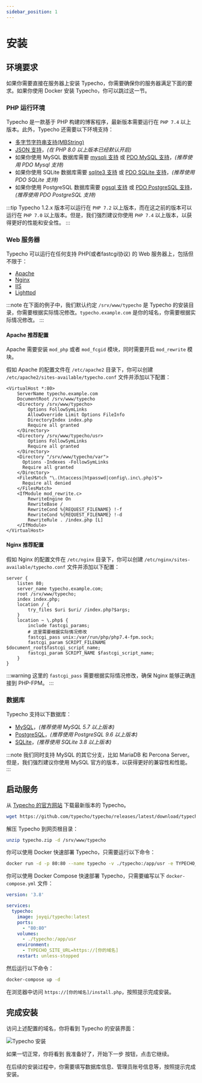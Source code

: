 ```yaml
---
sidebar_position: 1
---
```


# 安装

## 环境要求

如果你需要直接在服务器上安装 Typecho，你需要确保你的服务器满足下面的要求。如果你使用 Docker 安装 Typecho，你可以跳过这一节。

### PHP 运行环境

Typecho 是一款基于 PHP 构建的博客程序，最新版本需要运行在 `PHP 7.4` 以上版本。此外，Typecho 还需要以下环境支持：

- [多字节字符串支持(MBString)](https://www.php.net/manual/zh/book.mbstring.php)
- [JSON 支持](https://www.php.net/manual/zh/book.json.php)，_(在 PHP 8.0 以上版本已经默认开启)_
- 如果你使用 MySQL 数据库需要 [mysqli 支持](https://www.php.net/manual/zh/book.mysqli.php) 或 [PDO MySQL 支持](https://www.php.net/manual/zh/book.pdo.php)，_(推荐使用 PDO Mysql 支持)_
- 如果你使用 SQLite 数据库需要 [sqlite3 支持](https://www.php.net/manual/zh/book.sqlite3.php) 或 [PDO SQLite 支持](https://www.php.net/manual/zh/book.pdo.php)，_(推荐使用 PDO SQLite 支持)_
- 如果你使用 PostgreSQL 数据库需要 [pgsql 支持](https://www.php.net/manual/zh/book.pgsql.php) 或 [PDO PostgreSQL 支持](https://www.php.net/manual/zh/book.pdo.php)，_(推荐使用 PDO PostgreSQL 支持)_

:::tip
Typecho 1.2.x 版本可以运行在 `PHP 7.2` 以上版本，而在这之前的版本可以运行在 `PHP 7.0` 以上版本。但是，我们强烈建议你使用 `PHP 7.4` 以上版本，以获得更好的性能和安全性。
:::

### Web 服务器

Typecho 可以运行在任何支持 PHP(或者fastcgi协议) 的 Web 服务器上，包括但不限于：

- [Apache](https://httpd.apache.org/)
- [Nginx](https://nginx.org/)
- [IIS](https://www.iis.net/)
- [Lighttpd](https://www.lighttpd.net/)

:::note
在下面的例子中，我们默认约定 `/srv/www/typecho` 是 Typecho 的安装目录，你需要根据实际情况修改。`typecho.example.com` 是你的域名，你需要根据实际情况修改。
:::

#### Apache 推荐配置

Apache 需要安装 `mod_php` 或者 `mod_fcgid` 模块，同时需要开启 `mod_rewrite` 模块。

假如 Apache 的配置文件在 `/etc/apache2` 目录下，你可以创建 `/etc/apache2/sites-available/typecho.conf` 文件并添加以下配置：

```apacheconf
<VirtualHost *:80>
    ServerName typecho.example.com
    DocumentRoot /srv/www/typecho
    <Directory /srv/www/typecho>
        Options FollowSymLinks
        AllowOverride Limit Options FileInfo
        DirectoryIndex index.php
        Require all granted
    </Directory>
    <Directory /srv/www/typecho/usr>
        Options FollowSymLinks
        Require all granted
    </Directory>
    <Directory "/srv/www/typecho/var">
      Options -Indexes -FollowSymLinks
      Require all granted
    </Directory>
    <FilesMatch "\.(htaccess|htpasswd|config\.inc\.php)$">
      Require all denied
    </FilesMatch>
    <IfModule mod_rewrite.c>
        RewriteEngine On
        RewriteBase /
        RewriteCond %{REQUEST_FILENAME} !-f
        RewriteCond %{REQUEST_FILENAME} !-d
        RewriteRule . /index.php [L]
    </IfModule>
</VirtualHost>
```

#### Nginx 推荐配置

假如 Nginx 的配置文件在 `/etc/nginx` 目录下，你可以创建 `/etc/nginx/sites-available/typecho.conf` 文件并添加以下配置：

```nginx
server {
    listen 80;
    server_name typecho.example.com;
    root /srv/www/typecho;
    index index.php;
    location / {
        try_files $uri $uri/ /index.php?$args;
    }
    location ~ \.php$ {
        include fastcgi_params;
        # 这里需要根据实际情况修改
        fastcgi_pass unix:/var/run/php/php7.4-fpm.sock;
        fastcgi_param SCRIPT_FILENAME $document_root$fastcgi_script_name;
        fastcgi_param SCRIPT_NAME $fastcgi_script_name;
    }
}
```

:::warning
这里的 `fastcgi_pass` 需要根据实际情况修改，确保 Nginx 能够正确连接到 PHP-FPM。
:::

### 数据库

Typecho 支持以下数据库：

- [MySQL](https://www.mysql.com/)，_(推荐使用 MySQL 5.7 以上版本)_
- [PostgreSQL](https://www.postgresql.org/)，_(推荐使用 PostgreSQL 9.6 以上版本)_
- [SQLite](https://www.sqlite.org/)，_(推荐使用 SQLite 3.8 以上版本)_

:::note
我们同时支持 MySQL 的其它分支，比如 MariaDB 和 Percona Server。但是，我们强烈建议你使用 MySQL 官方的版本，以获得更好的兼容性和性能。
:::

## 启动服务


<Tabs defaultValue="docker" groupId="install">
  <TabItem value="server" label="从服务器安装">

从 [Typecho 的官方网站](https://typecho.org/download) 下载最新版本的 Typecho。

```bash
wget https://github.com/typecho/typecho/releases/latest/download/typecho.zip
```

解压 Typecho 到网页根目录：

```bash
unzip typecho.zip -d /srv/www/typecho
```

  </TabItem>

  <TabItem value="docker" label="从 Docker 安装">

你可以使用 Docker 快速部署 Typecho，只需要运行以下命令：

```bash
docker run -d -p 80:80 --name typecho -v ./typecho:/app/usr -e TYPECHO_SITE_URL=https://[你的域名] -d joyqi/typecho:latest
```

  </TabItem>

  <TabItem value="docker-compose" label="从 Docker Compose 安装">

你可以使用 Docker Compose 快速部署 Typecho，只需要编写以下 `docker-compose.yml` 文件：

```yaml title="docker-compose.yml"
version: '3.8'

services:
  typecho:
    image: joyqi/typecho:latest
    ports:
      - "80:80"
    volumes:
      - ./typecho:/app/usr
    environment:
      - TYPECHO_SITE_URL=https://[你的域名]
    restart: unless-stopped
```

然后运行以下命令：

```bash
docker-compose up -d
```

  </TabItem>
</Tabs>

在浏览器中访问 `https://[你的域名]/install.php`，按照提示完成安装。

## 完成安装

访问上述配置的域名，你将看到 Typecho 的安装界面：

![Typecho 安装](./img/install-start.png)

如果一切正常，你将看到 <kbd>我准备好了，开始下一步</kbd> 按钮，点击它继续。

在后续的安装过程中，你需要填写数据库信息、管理员账号信息等，按照提示完成安装。